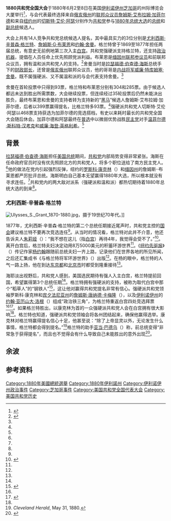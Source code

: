 {{noteTA
|G1=USState
|G2=美國總統
}}
{{Infobox national political convention
| year = 1880
| party = 共和党
| image = James_Abram_Garfield,_photo_portrait_seated.jpg
| image2 = Chester_Alan_Arthur.jpg
| image_size2=
| caption = 提名人<br> 加菲尔德和阿瑟
| date = 1880年6月2至8日
| venue = 州际博览会大厦
| city = [[伊利诺伊州|伊利诺伊州]][[芝加哥|芝加哥]]
| presidential_nominee = [[詹姆斯·艾布拉姆·加菲尔德|詹姆斯·艾布拉姆·加菲尔德]]
| presidential_nominee_state = [[俄亥俄州|俄亥俄州]]
| vice_presidential_nominee = [[切斯特·艾伦·阿瑟|切斯特·艾伦·阿瑟]]
| vice_presidential_nominee_state = [[纽约州|纽约州]]
| othercandidates = 来自[[伊利诺伊州|伊利诺伊州]]的[[尤利西斯·辛普森·格兰特|尤利西斯·辛普森·格兰特]]<br/>来自[[缅因州|缅因州]]的[[詹姆斯·G·布莱恩|詹姆斯·G·布莱恩]]
| previous_year=1876
| next_year=1884
}}
'''1880共和党全国大会'''于1880年6月2至8日在美国[[伊利诺伊州|伊利诺伊州]][[芝加哥|芝加哥]]的州际博览会大厦举行<ref name="1880Convention">{{cite book | last = Smith | first = Henry H. | title = All the Republican National Conventions from Philadelphia, June 17, 1856 | publisher = Robert Beall | location = Washington, D.C. | year = 1896 | page = 53}}</ref>，与会代表最终选择来自[[俄亥俄州|俄亥俄州]]的[[美国众议院|联邦众议员]][[詹姆斯·艾布拉姆·加菲尔德|詹姆斯·艾布拉姆·加菲尔德]]和来自[[纽约州|纽约州]]的[[切斯特·艾伦·阿瑟|切斯特·艾伦·阿瑟]]分别作为[[共和党_(美国)|共和党]]参与[[1880年美国总统选举|1880年总统大选]]的[[美国总统|总统]]和[[美国副总统|副总统]]候选人。

大会上共有14人竞争共和党总统候选人提名，其中最具实力的3位分别是[[尤利西斯·辛普森·格兰特|尤利西斯·辛普森·格兰特]]、[[詹姆斯·G·布莱恩|詹姆斯·G·布莱恩]]和[[约翰·舍曼|约翰·舍曼]]。格兰特曾于1869至1877年担任两届总统，有意史无前例地第三次入主[[白宫|白宫]]。共和党强硬派支持格兰特，还支持[[政治机器|政治机器]]，提倡在人员任命上优先照顾党派利益。布莱恩是[[缅因州|缅因州]][[美国参议院|联邦参议员]]和前联邦众议员，拥有温和派共和党人的支持。<ref name="Ackerman-2003">{{cite book | last = Ackerman | first = Kenneth D. | title = Dark Horse: The Surprise Election and Political Murder of President James A. Garfield | url = https://archive.org/details/darkhorsesurpris00acke | publisher = Carroll & Graf Publishers | location = New York | year = 2003 | isbn = 0-7867-1151-5}}</ref>{{rp|21}}舍曼当时是[[拉瑟福德·伯查德·海斯|拉瑟福德·伯查德·海斯]]总统手下的[[美国财政部长|财政部长]]，还曾是[[俄亥俄州|俄亥俄州]]联邦众议员，他的哥哥是[[南北战争|内战]][[五星上将|将军]][[威廉·特库姆塞·舍曼|威廉·特库姆塞·舍曼]]。既不属强硬派、又不属温和派的与会代表支持舍曼。<ref name="Ackerman-2003" />{{rp|21}}

舍曼在首轮投票中只得到93票，格兰特和布莱恩分别有304和285票。由于候选人都远未达到胜出所需票数，大会继续投票，但连续经过35轮投票后仍然未能决出胜负，最终布莱恩和舍曼的支持者转为支持新的“[[黑马|黑马]]”候选人詹姆斯·艾布拉姆·加菲尔德，后者以399票赢得提名，比格兰特多93票。<ref name="Ackerman-2003" />{{rp|120–121}}强硬派共和党人切斯特·艾伦·阿瑟以468票支持获选为加菲尔德的竞选搭档，有史以来耗时最长的共和党全国大会随后休会。加菲尔德和阿瑟最终在[[普通选举|普选]]中以微弱优势战胜[[民主党_(美国)|民主党]]对手[[温菲尔德·斯科特·汉考克|温菲尔德·斯科特·汉考克]]和[[威廉·海登·英格利希|威廉·海登·英格利希]]。<ref name="Ackerman-2003" />{{rp|221}}

== 背景 ==
[[拉瑟福德·伯查德·海斯|拉瑟福德·伯查德·海斯]]担任[[美国总统|美国总统]]期间，[[共和党_(美国)|共和党]]内部局势变得非常紧张。海斯在任命政府官员时没有优先照顾北方的共和党人，将多个职位送给了南方民主党人。<ref name="Ackerman-2003" />{{rp|46}}他的做法在党内引起强烈反弹，纽约的[[罗斯科·康克林|罗斯科·康克林]]（{{lang|en|Roscoe Conkling}}）和[[缅因州|缅因州]]的詹姆斯·{{lang|en|G}}·布莱恩都严厉批评总统。海斯明白自己基本无望赢得1880年大选，所以根本就没有寻求连任。<ref name="Ackerman-2003" />{{rp|18}}共和党内的两大敌对派系（强硬派和温和派）都热切期待着1880年总统大选的到来<ref name="Ackerman-2003" />{{rp|19}}。

=== 尤利西斯·辛普森·格兰特 ===
[[File:Ulysses_S._Grant_1870-1880.jpg|thumb]]，摄于19世纪70年代。]]

1877年，尤利西斯·辛普森·格兰特的第二个总统任期接近尾声时，共和党主控的[[美国国会|国会]]建议格兰特不要再次竞选连任<ref name="Ackerman-2003" />{{rp|44}}。从当时的情况看，格兰特对此并不介意，他还告诉夫人[[朱莉娅·格兰特|朱莉娅]]（{{lang|en|Julia}}）：“我不想在这儿（指[[白宫|白宫]]）再待4年，我觉得会受不了。”<ref>{{cite book | last = Grant | first = Julia Dent | title = The Personal Memoirs of Julia Dent Grant (Mrs. Ulysses S. Grant) | editor = John Y. Simon | publisher = Southern Illinois University Press | location = Carbondale, Illinois | year = 1975 | page = 186}}</ref>。离开白宫后，格兰特夫妇决定动用8万5000美元的积蓄环游世界<ref name="Ackerman-2003" />{{rp|42}}。《[[纽约先驱报|纽约先驱报]]》（{{lang|en|''New York Herald''}}）传记作家[[杨约翰|杨约翰]]跟随前总统夫妇一齐上路，记录他们在世界各地的所见所闻，之后还汇集成书《与格兰特将军环游世界》（{{lang|en|''Around the World with General Grant''}}）出版<ref name="Ackerman-2003" />{{rp|40}}。在杨的眼中，格兰特的人气一路上扬，他在到达[[东京都|东京都]]和[[北京市|北京市]]时都受到隆重接待<ref name="Ackerman-2003" />{{rp|43}}。

海耶淡出视野后，共和党人感到，美国选民期待有强人入主白宫，格兰特提前回国，希望赢得第3个总统任期<ref name="Ackerman-2003" />{{rp|46–47}}。格兰特拥有强硬派的支持，被称为取代白宫中那个“稻草人”的“钢铁人”<ref>{{cite book | last = Hesseltine | first = William B. | title = Ulysses S. Grant: Politician | publisher = Frederick Ungar Publishing Co | location = New York | year = 1957 | page = 432}}</ref>，这让他对赢得共和党提名非常有信心。强硬派共和党领袖罗斯科·康克林和[[宾夕法尼亚州|宾夕法尼亚州]]的[[詹姆斯·唐纳德·卡梅隆|詹姆斯·唐纳德·卡梅隆]]（{{lang|en|James Donald Cameron}}），以及[[伊利诺伊州|伊利诺伊州]]的[[约翰·亚历山大·洛根|约翰·亚历山大·洛根]]（{{lang|en|John Alexander Logan}}）组成“政治铁三角”，为格兰特重返白宫四处竞选拜票<ref name="Ackerman-2003" />{{rp|33–34}}<ref>{{cite journal | last = Evans | first = Frank B. | title = Wharton Barker and the Republican National Convention of 1880 | journal = Pennsylvania History: A Journal of Mid-Atlantic Studies | volume = 27 | issue = 1 | accessdate = 2007-06-14 | date = 1960-01 | page = 28}}</ref>。如果格兰特胜出，以康克林为首的一众强硬派共和党人会在白宫拥有很大影响<ref name="Ackerman-2003" />{{rp|19}}。格兰特也知道，强硬派共和党领袖会将各州团结起来，确保他赢得选举。康克林对格兰特赢得提名信心十足，他甚至说：“除了上帝显灵以外，无论发生什么事情，格兰特都会得到提名。”<ref>''Cleveland Herald'', May 31, 1880.</ref>格兰特的助手[[亚当·巴德乌|亚当·巴德乌]]（{{lang|en|Adam Badeau}}）称，前总统变得“非常急于获得提名”，而且也不觉得会有什么导致自己未能胜出的意外出现<ref>{{cite book | last = Badeau | first = Adam | title = Grant in Peace: From Appomattox to Mount McGregor | publisher = Books for Libraries Press | location = Freeport, New York | year = 1971 | page = 319}}</ref>。

== 余波 ==
{{start U.S. presidential ticket box|pv_footnote=|ev_footnote=}}
{{U.S. presidential ticket box row|name=[[詹姆斯·艾布拉姆·加菲尔德|詹姆斯·艾布拉姆·加菲尔德]]|vp_name=[[切斯特·艾伦·阿瑟|切斯特·艾伦·阿瑟]]|party=[[共和黨_(美國)|共和党]]|state=[[俄亥俄州|俄亥俄州]]|vp_state=[[纽约州|纽约州]]|pv=4,446,158<ref name="PV">{{cite book | last = Yanak | first = Ted | author2 = Cornelison, Pam | title = The Great American History Fact-finder: the who, what, where, when, and why of American history | url = https://archive.org/details/greatamericanhis00corn_992 | publisher = Houghton Mifflin | location = New York | year = 2004 | isbn = 0-618-43941-2 | page = [https://archive.org/details/greatamericanhis00corn_992/page/n183 171]}}</ref>|pv_pct=48.3%|ev=214<ref name="EV">{{cite web | url = http://www.archives.gov/federal-register/electoral-college/scores.html#1880 | title = Historical Election Results: Electoral College Box Scores 1789–1996 | author = <!--Staff writer(s); no by-line.--> | year = 2012 | publisher = National Archives and Records Administration | accessdate = 2015-05-31 | archive-date = 2016-04-28 | archive-url = https://web.archive.org/web/20160428203621/http://www.archives.gov/federal-register/electoral-college/scores.html#1880 | dead-url = no }}</ref>}}
{{U.S. presidential ticket box row|name=[[温菲尔德·斯科特·汉考克|温菲尔德·汉考克]]|vp_name=[[威廉·海登·英格利希|威廉·英格利希]]|party=[[民主党_(美国)|民主党]]|state=[[宾夕法尼亚州|宾夕法尼亚州]]|vp_state=[[印第安纳州|印第安纳州]]|pv=4,444,260<ref name="PV" />|pv_pct=48.3%|ev=155<ref name="EV" />}}
{{U.S. presidential ticket box row|name=[[詹姆斯·B·韦弗|詹姆斯·B·韦弗]]|vp_name=[[巴西莱·杰弗森·钱伯斯|巴西莱·杰弗森·钱伯斯]]|party=[[绿背党|绿背党]]|state=[[艾奥瓦州|艾奥瓦州]]|vp_state=[[德克萨斯州|德克萨斯州]]|pv=305,997<ref name="PV" />|pv_pct=3.3%|ev=0<ref name="PVEV">{{cite book | last = Austin | first = Erik W. | title = Political Facts of the United States Since 1789 | url = https://archive.org/details/politicalfactsof0000aust | publisher = Columbia University Press | location = New York | year = 1986 | isbn = 0-231-06094-7 | page = [https://archive.org/details/politicalfactsof0000aust/page/n96 96] }}</ref>}}
{{U.S. presidential ticket box row|name=[[尼尔·道|尼尔·道]]|vp_name=亨利·亚当斯·汤普森|party=[[美国禁酒党|禁酒党]]|state=[[缅因州|缅因州]]|vp_state=[[俄亥俄州|俄亥俄州]]|pv=10,305<ref name="PVEV" />|pv_pct=0.1%|ev=0<ref name="PVEV" />}}
{{U.S. presidential ticket box row|name=[[约翰·W·菲尔普斯|约翰·W·菲尔普斯]]|vp_name=[[塞缪尔·波默罗伊|塞缪尔·波默罗伊]]|party=[[一无所知_(政治运动)|美国人党]]|state=[[佛蒙特州|佛蒙特州]]|vp_state=[[堪薩斯州|堪薩斯州]]|pv=707<ref>{{cite book | last = Kane | first = Joseph Nathan | last2 = Anzovin | first2 = Steven | last3 = Podell | first3 = Janet | title = Facts About the Presidents | url = https://archive.org/details/factsaboutpresid00kane_987 | publisher = H.W. Wilson | location = New York | year = 2001 | isbn = 0-8242-1007-7 | page = [https://archive.org/details/factsaboutpresid00kane_987/page/n232 224]}}</ref>|pv_pct=0.0%|ev=0<ref>{{cite book | last = Snyder | first = Howard A. | title = Populist Saints: B.T. and Ellen Roberts and the First Free Methodists | publisher = William B. Eerdmans Publishing Co. | location = Grand Rapids, Michigan | year = 2006 | isbn = 0-8028-2884-1 | page = 736}}</ref>}}
{{U.S. presidential ticket box other| footnote=| pv=3,631| pv_pct=0.0%}}
{{end U.S. presidential ticket box|pv=9,211,051|ev=369|to_win=185}}

== 参考资料 ==
{{reflist|colwidth=30em}}
{{1880年美国总统选举}}
{{Republican Party (United States)}}
[[Category:1880年美國總統選舉|Category:1880年美國總統選舉]]
[[Category:1880年伊利諾州|Category:1880年伊利諾州]]
[[Category:伊利诺伊州政治事件|Category:伊利诺伊州政治事件]]
[[Category:芝加哥事件|Category:芝加哥事件]]
[[Category:美国共和党全国代表大会|Category:美国共和党全国代表大会]]
[[Category:美国共和党历史|Category:美国共和党历史]]